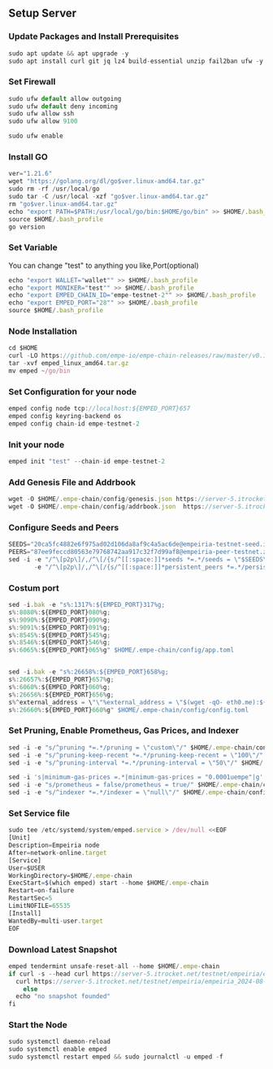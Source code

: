 
## Setup Server

<Steps>

### Update Packages and Install Prerequisites

```js copy
sudo apt update && apt upgrade -y
sudo apt install curl git jq lz4 build-essential unzip fail2ban ufw -y
```

### Set Firewall

```js copy
sudo ufw default allow outgoing
sudo ufw default deny incoming
sudo ufw allow ssh
sudo ufw allow 9100
```

```js copy
sudo ufw enable
```

### Install GO

```js copy
ver="1.21.6"
wget "https://golang.org/dl/go$ver.linux-amd64.tar.gz"
sudo rm -rf /usr/local/go
sudo tar -C /usr/local -xzf "go$ver.linux-amd64.tar.gz"
rm "go$ver.linux-amd64.tar.gz"
echo "export PATH=$PATH:/usr/local/go/bin:$HOME/go/bin" >> $HOME/.bash_profile
source $HOME/.bash_profile
go version
```
### Set Variable 

<Callout type="info" emoji="ℹ️">
  You can change "test" to anything you like,Port(optional)
</Callout>

```js copy
echo "export WALLET="wallet"" >> $HOME/.bash_profile
echo "export MONIKER="test"" >> $HOME/.bash_profile
echo "export EMPED_CHAIN_ID="empe-testnet-2"" >> $HOME/.bash_profile
echo "export EMPED_PORT="28"" >> $HOME/.bash_profile
source $HOME/.bash_profile
```
### Node Installation

```js copy
cd $HOME
curl -LO https://github.com/empe-io/empe-chain-releases/raw/master/v0.1.0/emped_linux_amd64.tar.gz
tar -xvf emped_linux_amd64.tar.gz 
mv emped ~/go/bin
```

### Set Configuration for your node
```js copy
emped config node tcp://localhost:${EMPED_PORT}657
emped config keyring-backend os
emped config chain-id empe-testnet-2
```

### Init your node


```js copy
emped init "test" --chain-id empe-testnet-2
```

### Add Genesis File and Addrbook

```js copy
wget -O $HOME/.empe-chain/config/genesis.json https://server-5.itrocket.net/testnet/empeiria/genesis.json
wget -O $HOME/.empe-chain/config/addrbook.json  https://server-5.itrocket.net/testnet/empeiria/addrbook.json
```
### Configure Seeds and Peers

```js copy
SEEDS="20ca5fc4882e6f975ad02d106da8af9c4a5ac6de@empeiria-testnet-seed.itrocket.net:28656"
PEERS="87ee9feccd80563e79768742aa917c32f7d99af8@empeiria-peer-testnet.zulnaaa.com:43656,03aa072f917ed1b79a14ea2cc660bc3bac787e82@empeiria-testnet-peer.itrocket.net:28656,33cfcfa07ad55331d40fb7bcda010b0156328647@149.102.144.171:43656,274164df5ba5d292ea4f680acdea35967485b952@113.166.212.185:48656,3e30e4b87bdd45e9715b0bbf02c9930d820a3158@164.132.168.149:26656,bb15883943a2f31b1ca73247a1b0526a5778f23a@135.181.94.81:26656,e058f20874c7ddf7d8dc8a6200ff6c7ee66098ba@65.109.93.124:29056,0340080d68f88eb6944bd79c86abd3c9794eb0a0@65.108.233.73:13656,45bdc8628385d34afc271206ac629b07675cd614@65.21.202.124:25656,a9cf0ffdef421d1f4f4a3e1573800f4ee6529773@136.243.13.36:29056,878d0e8b9741adc865823e4f69554712e35236b9@91.227.33.18:13656,240e447883e50224d23327fc42fb1ed71ab49832@82.208.21.186:19656,5faa12744223fd0aea91970e405d69731ff35fed@62.169.17.9:43656"
sed -i -e "/^\[p2p\]/,/^\[/{s/^[[:space:]]*seeds *=.*/seeds = \"$SEEDS\"/}" \
       -e "/^\[p2p\]/,/^\[/{s/^[[:space:]]*persistent_peers *=.*/persistent_peers = \"$PEERS\"/}" $HOME/.empe-chain/config/config.toml

```
### Costum port
```js copy
sed -i.bak -e "s%:1317%:${EMPED_PORT}317%g;
s%:8080%:${EMPED_PORT}080%g;
s%:9090%:${EMPED_PORT}090%g;
s%:9091%:${EMPED_PORT}091%g;
s%:8545%:${EMPED_PORT}545%g;
s%:8546%:${EMPED_PORT}546%g;
s%:6065%:${EMPED_PORT}065%g" $HOME/.empe-chain/config/app.toml


sed -i.bak -e "s%:26658%:${EMPED_PORT}658%g;
s%:26657%:${EMPED_PORT}657%g;
s%:6060%:${EMPED_PORT}060%g;
s%:26656%:${EMPED_PORT}656%g;
s%^external_address = \"\"%external_address = \"$(wget -qO- eth0.me):${EMPED_PORT}656\"%;
s%:26660%:${EMPED_PORT}660%g" $HOME/.empe-chain/config/config.toml

```

### Set Pruning, Enable Prometheus, Gas Prices, and Indexer

```js copy
sed -i -e "s/^pruning *=.*/pruning = \"custom\"/" $HOME/.empe-chain/config/app.toml
sed -i -e "s/^pruning-keep-recent *=.*/pruning-keep-recent = \"100\"/" $HOME/.empe-chain/config/app.toml
sed -i -e "s/^pruning-interval *=.*/pruning-interval = \"50\"/" $HOME/.empe-chain/config/app.toml

sed -i 's|minimum-gas-prices =.*|minimum-gas-prices = "0.0001uempe"|g' $HOME/.empe-chain/config/app.toml
sed -i -e "s/prometheus = false/prometheus = true/" $HOME/.empe-chain/config/config.toml
sed -i -e "s/^indexer *=.*/indexer = \"null\"/" $HOME/.empe-chain/config/config.toml
```

###  Set Service file

```js copy
sudo tee /etc/systemd/system/emped.service > /dev/null <<EOF
[Unit]
Description=Empeiria node
After=network-online.target
[Service]
User=$USER
WorkingDirectory=$HOME/.empe-chain
ExecStart=$(which emped) start --home $HOME/.empe-chain
Restart=on-failure
RestartSec=5
LimitNOFILE=65535
[Install]
WantedBy=multi-user.target
EOF
```
### Download Latest Snapshot

```js copy
emped tendermint unsafe-reset-all --home $HOME/.empe-chain
if curl -s --head curl https://server-5.itrocket.net/testnet/empeiria/empeiria_2024-08-02_800301_snap.tar.lz4 | head -n 1 | grep "200" > /dev/null; then
  curl https://server-5.itrocket.net/testnet/empeiria/empeiria_2024-08-02_800301_snap.tar.lz4 | lz4 -dc - | tar -xf - -C $HOME/.empe-chain
    else
  echo "no snapshot founded"
fi
```

### Start the Node

```js copy
sudo systemctl daemon-reload
sudo systemctl enable emped
sudo systemctl restart emped && sudo journalctl -u emped -f
```
</Steps>

